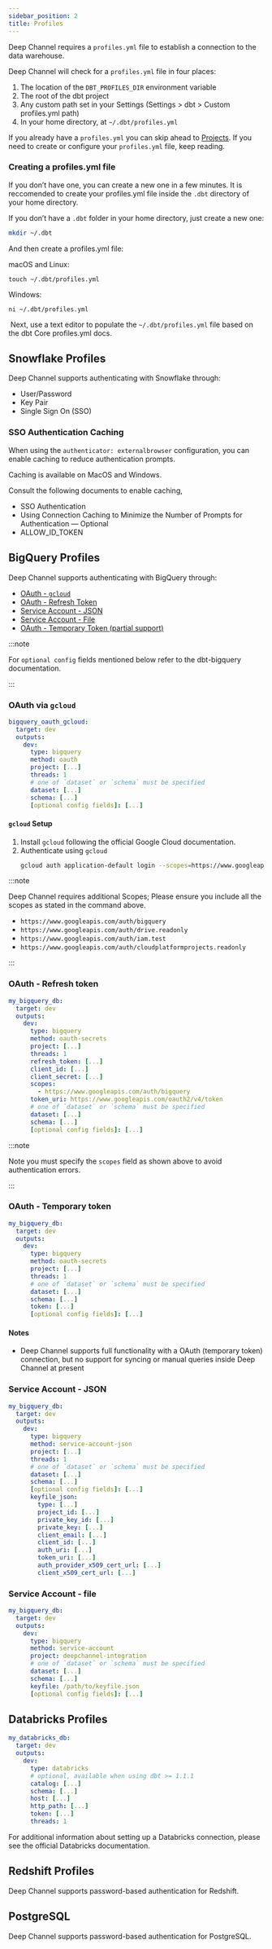```yaml
---
sidebar_position: 2
title: Profiles
---
```



Deep Channel requires a `profiles.yml` file to establish a connection to the data warehouse.

Deep Channel will check for a `profiles.yml` file in four places:

1. The location of the `DBT_PROFILES_DIR` environment variable
1. The root of the dbt project
1. Any custom path set in your Settings (Settings > dbt > Custom profiles.yml path)
1. In your home directory, at  `~/.dbt/profiles.yml`

If you already have a `profiles.yml` you can skip ahead to [Projects](/projects). If you need to create or configure your `profiles.yml` file, keep reading.

### Creating a profiles.yml file
If you don’t have one, you can create a new one in a few minutes. It is reccomended to create your profiles.yml file inside the `.dbt` directory of your home directory.

If you don’t have a `.dbt` folder in your home directory, just create a new one:

```sh
mkdir ~/.dbt
```

And then create a profiles.yml file:

‍macOS and Linux:
```
touch ~/.dbt/profiles.yml
```

‍Windows:
```
ni ~/.dbt/profiles.yml
```
‍
Next, use a text editor to populate the `~/.dbt/profiles.yml` file based on the <AnchorNoRef href="https://docs.getdbt.com/reference/profiles.yml">dbt Core profiles.yml docs</AnchorNoRef>.

## Snowflake Profiles

Deep Channel supports authenticating with Snowflake through:
* User/Password
* Key Pair
* Single Sign On (SSO)


### SSO Authentication Caching
When using the `authenticator: externalbrowser` configuration, you can enable
caching to reduce authentication prompts.

Caching is available on MacOS and Windows.

Consult the following documents to enable caching,
- <AnchorNoRef href="https://docs.getdbt.com/reference/warehouse-setups/snowflake-setup#sso-authentication">SSO Authentication</AnchorNoRef>
- <AnchorNoRef href="https://docs.snowflake.com/en/user-guide/admin-security-fed-auth-use.html#using-connection-caching-to-minimize-the-number-of-prompts-for-authentication-optional">Using Connection Caching to Minimize the Number of Prompts for Authentication — Optional</AnchorNoRef>
- <AnchorNoRef href="https://docs.snowflake.com/en/sql-reference/parameters.html#label-allow-id-token">ALLOW_ID_TOKEN</AnchorNoRef>

## BigQuery Profiles


Deep Channel supports authenticating with BigQuery through:
* [OAuth - `gcloud`](#oauth-via-gcloud)
* [OAuth - Refresh Token](#oauth-via-gcloud)
* [Service Account - JSON](#service-account-json)
* [Service Account - File](#service-account-file)
* [OAuth - Temporary Token (partial support)](#oauth-temporary-token)


:::note

For `optional config` fields mentioned below refer to <AnchorNoRef href="https://docs.getdbt.com/reference/warehouse-profiles/bigquery-profile#optional-configurations">the dbt-bigquery documentation</AnchorNoRef>.

:::

### OAuth via `gcloud`
```yaml
bigquery_oauth_gcloud:
  target: dev
  outputs:
    dev:
      type: bigquery
      method: oauth
      project: [...]
      threads: 1
      # one of `dataset` or `schema` must be specified
      dataset: [...]
      schema: [...]
      [optional config fields]: [...]
```


#### `gcloud` Setup
1. Install `gcloud` following the <AnchorNoRef href="https://cloud.google.com/sdk/downloads">official Google Cloud documentation</AnchorNoRef>.
2. Authenticate using `gcloud`
   ```sh
   gcloud auth application-default login --scopes=https://www.googleapis.com/auth/bigquery,https://www.googleapis.com/auth/drive.readonly,https://www.googleapis.com/auth/iam.test,https://www.googleapis.com/auth/cloudplatformprojects.readonly
   ```

:::note

Deep Channel requires additional Scopes; Please ensure you include all the scopes as stated in the command above.

- `https://www.googleapis.com/auth/bigquery`
- `https://www.googleapis.com/auth/drive.readonly`
- `https://www.googleapis.com/auth/iam.test`
- `https://www.googleapis.com/auth/cloudplatformprojects.readonly`

:::

### OAuth - Refresh token
```yaml
my_bigquery_db:
  target: dev
  outputs:
    dev:
      type: bigquery
      method: oauth-secrets
      project: [...]
      threads: 1
      refresh_token: [...]
      client_id: [...]
      client_secret: [...]
      scopes:
        - https://www.googleapis.com/auth/bigquery
      token_uri: https://www.googleapis.com/oauth2/v4/token
      # one of `dataset` or `schema` must be specified
      dataset: [...]
      schema: [...]
      [optional config fields]: [...]
```

:::note

Note you must specify the `scopes` field as shown above to avoid authentication errors.

:::

### OAuth - Temporary token
```yaml
my_bigquery_db:
  target: dev
  outputs:
    dev:
      type: bigquery
      method: oauth-secrets
      project: [...]
      threads: 1
      # one of `dataset` or `schema` must be specified
      dataset: [...]
      schema: [...]
      token: [...]
      [optional config fields]: [...]
```

#### Notes
- Deep Channel supports full <DbtCoreR /> functionality with a OAuth (temporary token) connection, but no support for syncing or manual queries inside Deep Channel at present

### Service Account - JSON 
```yaml
my_bigquery_db:
  target: dev
  outputs:
    dev:
      type: bigquery
      method: service-account-json
      project: [...]
      threads: 1
      # one of `dataset` or `schema` must be specified
      dataset: [...]
      schema: [...]
      [optional config fields]: [...]
      keyfile_json:
        type: [...]
        project_id: [...]
        private_key_id: [...]
        private_key: [...]
        client_email: [...]
        client_id: [...]
        auth_uri: [...]
        token_uri: [...]
        auth_provider_x509_cert_url: [...]
        client_x509_cert_url: [...]
```

### Service Account - file
```yaml
my_bigquery_db:
  target: dev
  outputs:
    dev:
      type: bigquery
      method: service-account
      project: deepchannel-integration
      # one of `dataset` or `schema` must be specified
      dataset: [...]
      schema: [...]
      keyfile: /path/to/keyfile.json
      [optional config fields]: [...]
```

## Databricks Profiles
```yaml
my_databricks_db:
  target: dev
  outputs:
    dev:
      type: databricks
      # optional, available when using dbt >= 1.1.1
      catalog: [...]
      schema: [...]
      host: [...]
      http_path: [...]
      token: [...]
      threads: 1
```

For additional information about setting up a Databricks connection, please see the <AnchorNoRef href="https://docs.databricks.com/partners/prep/dbt.html#step-2-create-a-dbt-project-and-specify-and-test-connection-settings">official Databricks documentation</AnchorNoRef>.

## Redshift Profiles
Deep Channel supports password-based authentication for Redshift.

## PostgreSQL
Deep Channel supports password-based authentication for PostgreSQL.
